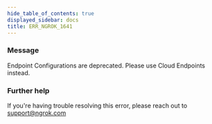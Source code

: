 ```yaml
---
hide_table_of_contents: true
displayed_sidebar: docs
title: ERR_NGROK_1641
---
```




### Message

Endpoint Configurations are deprecated. Please use Cloud Endpoints instead.

<ErrorDetails error="err_ngrok_1641" />

### Further help

If you're having trouble resolving this error, please reach out to [support@ngrok.com](mailto:support@ngrok.com?subject=Help%20with%20ERR_NGROK_1641)
